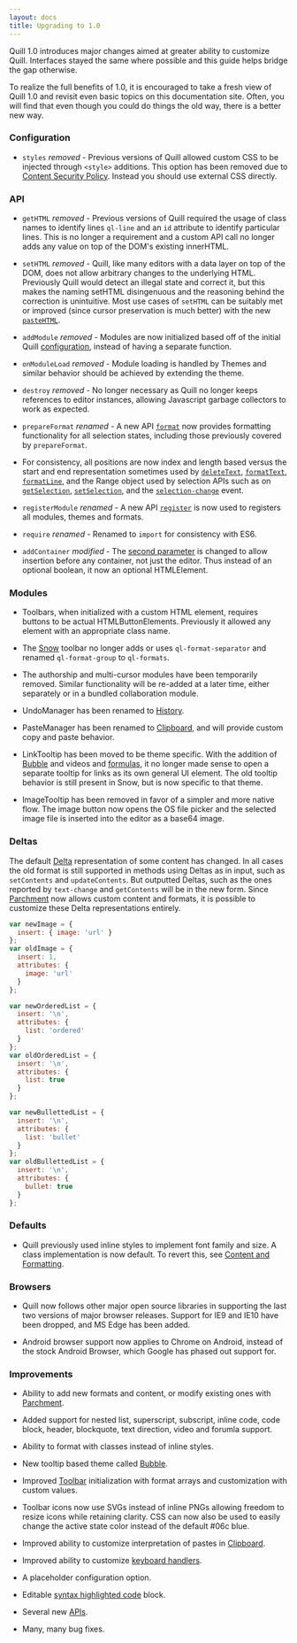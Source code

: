 ```yaml
---
layout: docs
title: Upgrading to 1.0
---
```


Quill 1.0 introduces major changes aimed at greater ability to customize Quill. Interfaces stayed the same where possible and this guide helps bridge the gap otherwise.

To realize the full benefits of 1.0, it is encouraged to take a fresh view of Quill 1.0 and revisit even basic topics on this documentation site. Often, you will find that even though you could do things the old way, there is a better new way.

### Configuration

- `styles` *removed* - Previous versions of Quill allowed custom CSS to be injected through `<style>` additions. This option has been removed due to [Content Security Policy](https://developers.google.com/web/fundamentals/security/csp/). Instead you should use external CSS directly.

### API

- `getHTML` *removed* - Previous versions of Quill required the usage of class names to identify lines `ql-line` and an `id` attribute to identify particular lines. This is no longer a requirement and a custom API call no longer adds any value on top of the DOM's existing innerHTML.

- `setHTML` *removed* - Quill, like many editors with a data layer on top of the DOM, does not allow arbitrary changes to the underlying HTML. Previously Quill would detect an illegal state and correct it, but this makes the naming setHTML disingenuous and the reasoning behind the correction is unintuitive. Most use cases of `setHTML` can be suitably met or improved (since cursor preservation is much better) with the new [`pasteHTML`](/docs/api/#pastehtml).

- `addModule` *removed* - Modules are now initialized based off of the initial Quill [configuration](/docs/configuration/), instead of having a separate function.

- `onModuleLoad` *removed* - Module loading is handled by Themes and similar behavior should be achieved by extending the theme.

- `destroy` *removed* - No longer necessary as Quill no longer keeps references to editor instances, allowing Javascript garbage collectors to work as expected.

- `prepareFormat` *renamed* - A new API [`format`](/docs/api/#format) now provides formatting functionality for all selection states, including those previously covered by `prepareFormat`.

- For consistency, all positions are now index and length based versus the start and end representation sometimes used by [`deleteText`](/docs/api/#deletetext), [`formatText`](/docs/api/#formattext), [`formatLine`](/docs/api/#formatline), and the Range object used by selection APIs such as on [`getSelection`](/docs/api/#getselection), [`setSelection`](/docs/api/#setselection), and the [`selection-change`](/docs/api/#selection-change) event.

- `registerModule` *renamed* - A new API [`register`](/docs/api/#register) is now used to registers all modules, themes and formats.

- `require` *renamed* - Renamed to `import` for consistency with ES6.

- `addContainer` *modified* - The [second parameter](/docs/api/#addcontainer) is changed to allow insertion before any container, not just the editor. Thus instead of an optional boolean, it now an optional HTMLElement.


### Modules

- Toolbars, when initialized with a custom HTML element, requires buttons to be actual HTMLButtonElements. Previously it allowed any element with an appropriate class name.

- The [Snow](/docs/themes/#snow/) toolbar no longer adds or uses `ql-format-separator` and renamed `ql-format-group` to `ql-formats`.

- The authorship and multi-cursor modules have been temporarily removed. Similar functionality will be re-added at a later time, either separately or in a bundled collaboration module.

- UndoManager has been renamed to [History](/docs/modules/history/).

- PasteManager has been renamed to [Clipboard](/docs/modules/clipboard/), and will provide custom copy and paste behavior.

- LinkTooltip has been moved to be theme specific. With the addition of [Bubble](/docs/themes/#bubble) and videos and [formulas](/docs/modules/formula/), it no longer made sense to open a separate tooltip for links as its own general UI element. The old tooltip behavior is still present in Snow, but is now specific to that theme.

- ImageTooltip has been removed in favor of a simpler and more native flow. The image button now opens the OS file picker and the selected image file is inserted into the editor as a base64 image.


### Deltas

The default [Delta](/guides/working-with-deltas/) representation of some content has changed. In all cases the old format is still supported in methods using Deltas as in input, such as `setContents` and `updateContents`. But outputted Deltas, such as the ones reported by `text-change` and `getContents` will be in the new form. Since [Parchment](https://github.com/quilljs/parchment) now allows custom content and formats, it is possible to customize these Delta representations entirely.

```javascript
var newImage = {
  insert: { image: 'url' }
};
var oldImage = {
  insert: 1,
  attributes: {
    image: 'url'
  }
};

var newOrderedList = {
  insert: '\n',
  attributes: {
    list: 'ordered'
  }
};
var oldOrderedList = {
  insert: '\n',
  attributes: {
    list: true
  }
};

var newBullettedList = {
  insert: '\n',
  attributes: {
    list: 'bullet'
  }
};
var oldBullettedList = {
  insert: '\n',
  attributes: {
    bullet: true
  }
};

```

### Defaults

- Quill previously used inline styles to implement font family and size. A class implementation is now default. To revert this, see [Content and Formatting](/guides/how-to-customize-quill/#content-and-formatting).

### Browsers

- Quill now follows other major open source libraries in supporting the last two versions of major browser releases. Support for IE9 and IE10 have been dropped, and MS Edge has been added.

- Android browser support now applies to Chrome on Android, instead of the stock Android Browser, which Google has phased out support for.


### Improvements

- Ability to add new formats and content, or modify existing ones with [Parchment](https://github.com/quilljs/parchment/).

- Added support for nested list, superscript, subscript, inline code, code block, header, blockquote, text direction, video and forumla support.

- Ability to format with classes instead of inline styles.

- New tooltip based theme called [Bubble](/docs/themes/#bubble/).

- Improved [Toolbar](/docs/modules/toolbar/) initialization with format arrays and customization with custom values.

- Toolbar icons now use SVGs instead of inline PNGs allowing freedom to resize icons while retaining clarity. CSS can now also be used to easily change the active state color instead of the default #06c blue.

- Improved ability to customize interpretation of pastes in [Clipboard](/docs/modules/clipboard/).

- Improved ability to customize [keyboard handlers](/docs/modules/keyboard/).

- A placeholder configuration option.

- Editable [syntax highlighted code](/docs/modules/syntax/) block.

- Several new [APIs](/docs/api/).

- Many, many bug fixes.

